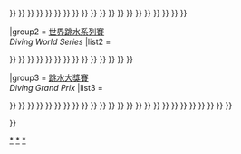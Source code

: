 {{Navbox
|name = 國際泳聯主辦跳水賽事
|title = [[國際泳聯|國際泳聯主辦跳水賽事]]
|state = {{{state|autocollapse}}}
|listclass = hlist
|titlestyle = background:#BFD7FF;
|imageleft = [[Image:Diving pictogram.svg|50px]]
|group1 = [[跳水世界盃]]<br/>''Diving World Cup''
|list1 =<div>
{{nowrap|[[1979年跳水世界盃|1979]] {{•}} }}
{{nowrap|[[1981年跳水世界盃|1981]] {{•}} }}
{{nowrap|[[1983年跳水世界盃|1983]] {{•}} }}
{{nowrap|[[1985年跳水世界盃|1985]] {{•}} }}
{{nowrap|[[1987年跳水世界盃|1987]] {{•}} }}
{{nowrap|[[1989年跳水世界盃|1989]] {{•}} }}
{{nowrap|[[1991年跳水世界盃|1991]] {{•}} }}
{{nowrap|[[1993年跳水世界盃|1993]] {{•}} }}
{{nowrap|[[1995年跳水世界盃|1995]] {{•}} }}
{{nowrap|[[1997年跳水世界盃|1997]] {{•}} }}
{{nowrap|[[1999年跳水世界盃|1999]] {{•}} }}
{{nowrap|[[2000年跳水世界盃|2000]] {{•}} }}
{{nowrap|[[2002年跳水世界盃|2002]] {{•}} }}
{{nowrap|[[2004年跳水世界盃|2004]] {{•}} }}
{{nowrap|[[2006年跳水世界盃|2006]] {{•}} }}
{{nowrap|[[2008年跳水世界盃|2008]] {{•}} }}
{{nowrap|[[2010年跳水世界盃|2010]] {{•}} }}
{{nowrap|[[2012年跳水世界盃|2012]] {{•}} }}
{{nowrap|[[2014年跳水世界盃|2014]] {{•}} }}
{{nowrap|[[2016年跳水世界盃|2016]] {{•}} }}
{{nowrap|[[2018年跳水世界盃|2018]] {{•}} }}
{{nowrap|[[2021年跳水世界盃|2021]]}}
</div>
|group2 = [[國際泳聯世界跳水系列賽|世界跳水系列賽]]<br/>''Diving World Series''
|list2 =<div>
{{nowrap|[[2007年世界跳水系列賽|2007]] {{•}} }}
{{nowrap|[[2008年世界跳水系列賽|2008]] {{•}} }}
{{nowrap|[[2009年世界跳水系列賽|2009]] {{•}} }}
{{nowrap|[[2010年世界跳水系列賽|2010]] {{•}} }}
{{nowrap|[[2011年世界跳水系列賽|2011]] {{•}} }}
{{nowrap|[[2012年世界跳水系列賽|2012]] {{•}} }}
{{nowrap|[[2013年世界跳水系列賽|2013]] {{•}} }}
{{nowrap|[[2014年世界跳水系列賽|2014]] {{•}} }}
{{nowrap|[[2015年世界跳水系列賽|2015]] {{•}} }}
{{nowrap|[[2016年世界跳水系列賽|2016]] {{•}} }}
{{nowrap|[[2017年世界跳水系列賽|2017]] {{•}} }}
{{nowrap|[[2018年世界跳水系列賽|2018]] {{•}} }}
{{nowrap|[[2019年世界跳水系列賽|2019]] {{•}} }}
{{nowrap|[[2020年世界跳水系列賽|2020]] {{•}} }}
{{nowrap|[[2021年世界跳水系列賽|2021]]}}
</div>
|group3 = [[國際泳聯跳水大獎賽|跳水大獎賽]]<br/>''Diving Grand Prix''
|list3 =<div>
{{nowrap|[[1995年國際泳聯跳水大獎賽|1995]] {{•}} }}
{{nowrap|[[1996年國際泳聯跳水大獎賽|1996]] {{•}} }}
{{nowrap|[[1997年國際泳聯跳水大獎賽|1997]] {{•}} }}
{{nowrap|[[1998年國際泳聯跳水大獎賽|1998]] {{•}} }}
{{nowrap|[[1999年國際泳聯跳水大獎賽|1999]] {{•}} }}
{{nowrap|[[2000年國際泳聯跳水大獎賽|2000]] {{•}} }}
{{nowrap|[[2001年國際泳聯跳水大獎賽|2001]] {{•}} }}
{{nowrap|[[2002年國際泳聯跳水大獎賽|2002]] {{•}} }}
{{nowrap|[[2003年國際泳聯跳水大獎賽|2003]] {{•}} }}
{{nowrap|[[2004年國際泳聯跳水大獎賽|2004]] {{•}} }}
{{nowrap|[[2005年國際泳聯跳水大獎賽|2005]] {{•}} }}
{{nowrap|[[2006年國際泳聯跳水大獎賽|2006]] {{•}} }}
{{nowrap|[[2007年國際泳聯跳水大獎賽|2007]] {{•}} }}
{{nowrap|[[2008年國際泳聯跳水大獎賽|2008]] {{•}} }}
{{nowrap|[[2009年國際泳聯跳水大獎賽|2009]] {{•}} }}
{{nowrap|[[2010年國際泳聯跳水大獎賽|2010]] {{•}} }}
{{nowrap|[[2011年國際泳聯跳水大獎賽|2011]] {{•}} }}
{{nowrap|[[2012年國際泳聯跳水大獎賽|2012]] {{•}} }}
{{nowrap|[[2013年國際泳聯跳水大獎賽|2013]] {{•}} }}
{{nowrap|[[2014年國際泳聯跳水大獎賽|2014]] {{•}} }}
{{nowrap|[[2015年國際泳聯跳水大獎賽|2015]] {{•}} }}
{{nowrap|[[2016年國際泳聯跳水大獎賽|2016]] {{•}} }}
{{nowrap|[[2017年國際泳聯跳水大獎賽|2017]] {{•}} }}
{{nowrap|[[2018年國際泳聯跳水大獎賽|2018]] {{•}} }}
{{nowrap|[[2019年國際泳聯跳水大獎賽|2019]] {{•}} }}
{{nowrap|[[2020年國際泳聯跳水大獎賽|2020]]}}
</div>}}<noinclude>
{{collapsible option}}
[[Category:跳水世界盃|*]]
[[Category:國際泳聯世界跳水系列賽|*]]
[[Category:國際泳聯跳水大獎賽|*]]
</noinclude>